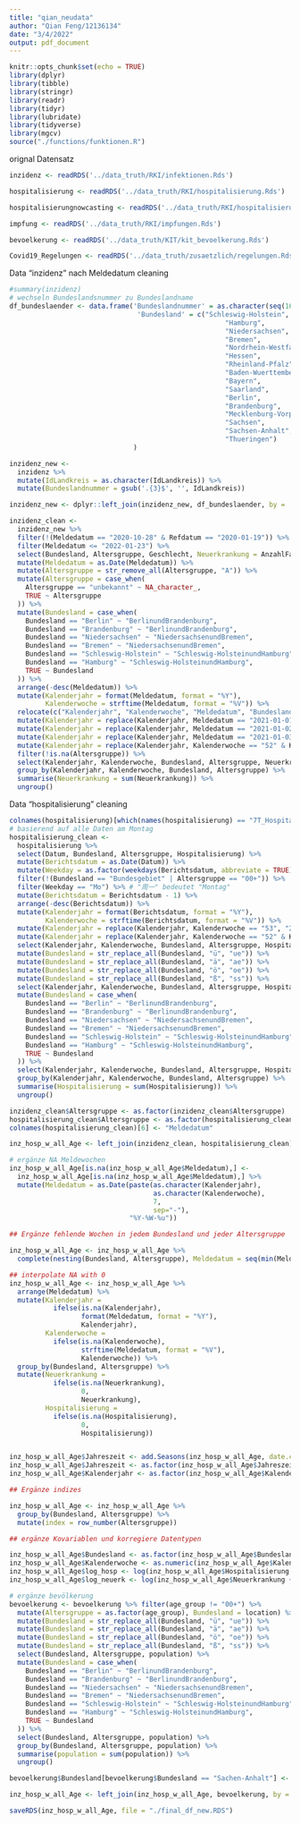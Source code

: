 ```yaml
---
title: "qian_neudata"
author: "Qian Feng/12136134"
date: "3/4/2022"
output: pdf_document
---
```


```r
knitr::opts_chunk$set(echo = TRUE)
library(dplyr)
library(tibble)
library(stringr)
library(readr)
library(tidyr)
library(lubridate)
library(tidyverse)
library(mgcv)
source("./functions/funktionen.R")
```

orignal Datensatz
```r
inzidenz <- readRDS('../data_truth/RKI/infektionen.Rds')

hospitalisierung <- readRDS('../data_truth/RKI/hospitalisierung.Rds')

hospitalisierungnowcasting <- readRDS('../data_truth/RKI/hospitalisierung_adjustiert.Rds')

impfung <- readRDS('../data_truth/RKI/impfungen.Rds')

bevoelkerung <- readRDS('../data_truth/KIT/kit_bevoelkerung.Rds')

Covid19_Regelungen <- readRDS('../data_truth/zusaetzlich/regelungen.Rds')
```

Data "inzidenz" nach Meldedatum cleaning
```r
#summary(inzidenz)
# wechseln Bundeslandsnummer zu Bundeslandname
df_bundeslaender <- data.frame('Bundeslandnummer' = as.character(seq(16)), 
                                'Bundesland' = c("Schleswig-Holstein",
                                                      "Hamburg",
                                                      "Niedersachsen",
                                                      "Bremen",
                                                      "Nordrhein-Westfalen",
                                                      "Hessen",
                                                      "Rheinland-Pfalz",
                                                      "Baden-Wuerttemberg",
                                                      "Bayern",
                                                      "Saarland",
                                                      "Berlin",
                                                      "Brandenburg",
                                                      "Mecklenburg-Vorpommern",
                                                      "Sachsen",
                                                      "Sachsen-Anhalt",
                                                      "Thueringen")
                               )

inzidenz_new <-
  inzidenz %>%
  mutate(IdLandkreis = as.character(IdLandkreis)) %>%
  mutate(Bundeslandnummer = gsub('.{3}$', '', IdLandkreis))

inzidenz_new <- dplyr::left_join(inzidenz_new, df_bundeslaender, by = 'Bundeslandnummer')

inzidenz_clean <- 
  inzidenz_new %>%
  filter(!(Meldedatum == "2020-10-28" & Refdatum == "2020-01-19")) %>%
  filter(Meldedatum <= "2022-01-23") %>%
  select(Bundesland, Altersgruppe, Geschlecht, Neuerkrankung = AnzahlFall, Meldedatum) %>% 
  mutate(Meldedatum = as.Date(Meldedatum)) %>%
  mutate(Altersgruppe = str_remove_all(Altersgruppe, "A")) %>% 
  mutate(Altersgruppe = case_when(
    Altersgruppe == "unbekannt" ~ NA_character_,
    TRUE ~ Altersgruppe
  )) %>%
  mutate(Bundesland = case_when(
    Bundesland == "Berlin" ~ "BerlinundBrandenburg",
    Bundesland == "Brandenburg" ~ "BerlinundBrandenburg",
    Bundesland == "Niedersachsen" ~ "NiedersachsenundBremen",
    Bundesland == "Bremen" ~ "NiedersachsenundBremen",
    Bundesland == "Schleswig-Holstein" ~ "Schleswig-HolsteinundHamburg",
    Bundesland == "Hamburg" ~ "Schleswig-HolsteinundHamburg",
    TRUE ~ Bundesland
  )) %>%
  arrange(-desc(Meldedatum)) %>%
  mutate(Kalenderjahr = format(Meldedatum, format = "%Y"),
         Kalenderwoche = strftime(Meldedatum, format = "%V")) %>%
  relocate(c("Kalenderjahr", "Kalenderwoche", "Meldedatum", "Bundesland", "Altersgruppe", "Geschlecht", "Neuerkrankung")) %>%
  mutate(Kalenderjahr = replace(Kalenderjahr, Meldedatum == "2021-01-01", "2020")) %>%
  mutate(Kalenderjahr = replace(Kalenderjahr, Meldedatum == "2021-01-02", "2020")) %>%
  mutate(Kalenderjahr = replace(Kalenderjahr, Meldedatum == "2021-01-03", "2020")) %>%
  mutate(Kalenderjahr = replace(Kalenderjahr, Kalenderwoche == "52" & Kalenderjahr == "2022", "2021")) %>%
  filter(!is.na(Altersgruppe)) %>%
  select(Kalenderjahr, Kalenderwoche, Bundesland, Altersgruppe, Neuerkrankung, Meldedatum) %>%
  group_by(Kalenderjahr, Kalenderwoche, Bundesland, Altersgruppe) %>% 
  summarise(Neuerkrankung = sum(Neuerkrankung)) %>%
  ungroup()
```

Data "hospitalisierung" cleaning
```r
colnames(hospitalisierung)[which(names(hospitalisierung) == "7T_Hospitalisierung_Faelle")] <- "Hospitalisierung"
# basierend auf alle Daten am Montag
hospitalisierung_clean <- 
  hospitalisierung %>%
  select(Datum, Bundesland, Altersgruppe, Hospitalisierung) %>% 
  mutate(Berichtsdatum = as.Date(Datum)) %>%
  mutate(Weekday = as.factor(weekdays(Berichtsdatum, abbreviate = TRUE))) %>%
  filter(!(Bundesland == "Bundesgebiet" | Altersgruppe == "00+")) %>%
  filter(Weekday == "Mo") %>% # "周一" bedeutet "Montag"
  mutate(Berichtsdatum = Berichtsdatum - 1) %>%
  arrange(-desc(Berichtsdatum)) %>%
  mutate(Kalenderjahr = format(Berichtsdatum, format = "%Y"),
         Kalenderwoche = strftime(Berichtsdatum, format = "%V")) %>%
  mutate(Kalenderjahr = replace(Kalenderjahr, Kalenderwoche == "53", "2020")) %>%
  mutate(Kalenderjahr = replace(Kalenderjahr, Kalenderwoche == "52" & Kalenderjahr == "2022", "2021")) %>%
  select(Kalenderjahr, Kalenderwoche, Bundesland, Altersgruppe, Hospitalisierung, Berichtsdatum) %>%
  mutate(Bundesland = str_replace_all(Bundesland, "ü", "ue")) %>% 
  mutate(Bundesland = str_replace_all(Bundesland, "ä", "ae")) %>% 
  mutate(Bundesland = str_replace_all(Bundesland, "ö", "oe")) %>% 
  mutate(Bundesland = str_replace_all(Bundesland, "ß", "ss")) %>%
  select(Kalenderjahr, Kalenderwoche, Bundesland, Altersgruppe, Hospitalisierung, Berichtsdatum) %>%
  mutate(Bundesland = case_when(
    Bundesland == "Berlin" ~ "BerlinundBrandenburg",
    Bundesland == "Brandenburg" ~ "BerlinundBrandenburg",
    Bundesland == "Niedersachsen" ~ "NiedersachsenundBremen",
    Bundesland == "Bremen" ~ "NiedersachsenundBremen",
    Bundesland == "Schleswig-Holstein" ~ "Schleswig-HolsteinundHamburg",
    Bundesland == "Hamburg" ~ "Schleswig-HolsteinundHamburg",
    TRUE ~ Bundesland
  )) %>%
  select(Kalenderjahr, Kalenderwoche, Bundesland, Altersgruppe, Hospitalisierung, Berichtsdatum) %>%
  group_by(Kalenderjahr, Kalenderwoche, Bundesland, Altersgruppe) %>% 
  summarise(Hospitalisierung = sum(Hospitalisierung)) %>%
  ungroup()
```

```r
inzidenz_clean$Altersgruppe <- as.factor(inzidenz_clean$Altersgruppe)
hospitalisierung_clean$Altersgruppe <- as.factor(hospitalisierung_clean$Altersgruppe)
colnames(hospitalisierung_clean)[6] <- "Meldedatum"

inz_hosp_w_all_Age <- left_join(inzidenz_clean, hospitalisierung_clean)

# ergänze NA Meldewochen
inz_hosp_w_all_Age[is.na(inz_hosp_w_all_Age$Meldedatum),] <- 
  inz_hosp_w_all_Age[is.na(inz_hosp_w_all_Age$Meldedatum),] %>%
  mutate(Meldedatum = as.Date(paste(as.character(Kalenderjahr), 
                                    as.character(Kalenderwoche), 
                                    7, 
                                    sep="-"), 
                              "%Y-%W-%u"))

## Ergänze fehlende Wochen in jedem Bundesland und jeder Altersgruppe

inz_hosp_w_all_Age <- inz_hosp_w_all_Age %>%
  complete(nesting(Bundesland, Altersgruppe), Meldedatum = seq(min(Meldedatum), max(Meldedatum), by = "1 week"))

## interpolate NA with 0
inz_hosp_w_all_Age <- inz_hosp_w_all_Age %>%
  arrange(Meldedatum) %>%
  mutate(Kalenderjahr = 
           ifelse(is.na(Kalenderjahr), 
                  format(Meldedatum, format = "%Y"), 
                  Kalenderjahr),
         Kalenderwoche = 
           ifelse(is.na(Kalenderwoche), 
                  strftime(Meldedatum, format = "%V"), 
                  Kalenderwoche)) %>%
  group_by(Bundesland, Altersgruppe) %>%
  mutate(Neuerkrankung = 
           ifelse(is.na(Neuerkrankung),
                  0,
                  Neuerkrankung),
         Hospitalisierung = 
           ifelse(is.na(Hospitalisierung), 
                  0, 
                  Hospitalisierung))


inz_hosp_w_all_Age$Jahreszeit <- add.Seasons(inz_hosp_w_all_Age, date.col.as.string = "Meldedatum", useWeeks = F, sep = "-")
inz_hosp_w_all_Age$Jahreszeit <- as.factor(inz_hosp_w_all_Age$Jahreszeit)
inz_hosp_w_all_Age$Kalenderjahr <- as.factor(inz_hosp_w_all_Age$Kalenderjahr)

## Ergänze indizes

inz_hosp_w_all_Age <- inz_hosp_w_all_Age %>%
  group_by(Bundesland, Altersgruppe) %>%
  mutate(index = row_number(Altersgruppe))

## ergänze Kovariablen und korregiere Datentypen

inz_hosp_w_all_Age$Bundesland <- as.factor(inz_hosp_w_all_Age$Bundesland)
inz_hosp_w_all_Age$Kalenderwoche <- as.numeric(inz_hosp_w_all_Age$Kalenderwoche)
inz_hosp_w_all_Age$log_hosp <- log(inz_hosp_w_all_Age$Hospitalisierung + 1)
inz_hosp_w_all_Age$log_neuerk <- log(inz_hosp_w_all_Age$Neuerkrankung + 1)

# ergänze bevölkerung
bevoelkerung <- bevoelkerung %>% filter(age_group != "00+") %>% 
  mutate(Altersgruppe = as.factor(age_group), Bundesland = location) %>%
  mutate(Bundesland = str_replace_all(Bundesland, "ü", "ue")) %>% 
  mutate(Bundesland = str_replace_all(Bundesland, "ä", "ae")) %>% 
  mutate(Bundesland = str_replace_all(Bundesland, "ö", "oe")) %>% 
  mutate(Bundesland = str_replace_all(Bundesland, "ß", "ss")) %>%
  select(Bundesland, Altersgruppe, population) %>%
  mutate(Bundesland = case_when(
    Bundesland == "Berlin" ~ "BerlinundBrandenburg",
    Bundesland == "Brandenburg" ~ "BerlinundBrandenburg",
    Bundesland == "Niedersachsen" ~ "NiedersachsenundBremen",
    Bundesland == "Bremen" ~ "NiedersachsenundBremen",
    Bundesland == "Schleswig-Holstein" ~ "Schleswig-HolsteinundHamburg",
    Bundesland == "Hamburg" ~ "Schleswig-HolsteinundHamburg",
    TRUE ~ Bundesland
  )) %>%
  select(Bundesland, Altersgruppe, population) %>%
  group_by(Bundesland, Altersgruppe, population) %>% 
  summarise(population = sum(population)) %>%
  ungroup()

bevoelkerung$Bundesland[bevoelkerung$Bundesland == "Sachen-Anhalt"] <- "Sachsen-Anhalt"

inz_hosp_w_all_Age <- left_join(inz_hosp_w_all_Age, bevoelkerung, by = c("Bundesland", "Altersgruppe"))

saveRDS(inz_hosp_w_all_Age, file = "./final_df_new.RDS")
```